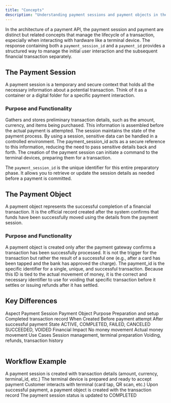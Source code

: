 ```yaml
---
title: "Concepts"
description: "Understanding payment sessions and payment objects in the Terminal API"
---
```


In the architecture of a payment API, the payment session and payment are distinct but related concepts that manage the lifecycle of a transaction, especially when interacting with hardware like a terminal device. The response containing both a `payment_session_id` and a `payment_id` provides a structured way to manage the initial user interaction and the subsequent financial transaction separately.

## The Payment Session

A payment session is a temporary and secure context that holds all the necessary information about a potential transaction. Think of it as a container or a digital folder for a specific payment interaction.

### Purpose and Functionality

<CardGroup cols={2}>
  <Card title="Data Aggregation" icon="database">
    Gathers and stores preliminary transaction details, such as the amount, currency, and items being purchased. This information is assembled before the actual payment is attempted.
  </Card>
  <Card title="State Management" icon="gear">
    The session maintains the state of the payment process.
  </Card>
  <Card title="Security" icon="shield">
    By using a session, sensitive data can be handled in a controlled environment. The payment_session_id acts as a secure reference to this information, reducing the need to pass sensitive details back and forth.
  </Card>
  <Card title="Terminal Abstraction" icon="terminal">
    The creation of the payment session can initiate a command to the terminal devices, preparing them for a transaction.
  </Card>
</CardGroup>

The `payment_session_id` is the unique identifier for this entire preparatory phase. It allows you to retrieve or update the session details as needed before a payment is committed.

## The Payment Object

A payment object represents the successful completion of a financial transaction. It is the official record created after the system confirms that funds have been successfully moved using the details from the payment session.

### Purpose and Functionality

<CardGroup cols={2}>
  <Card title="Transaction Record" icon="receipt">
    A payment object is created only after the payment gateway confirms a transaction has been successfully processed. It is not the trigger for the transaction but rather the result of a successful one (e.g., after a card has been tapped and the bank has approved the charge).
  </Card>
  <Card title="Voiding and Refunds" icon="rotate-left">
    The payment_id is the specific identifier for a single, unique, and successful transaction. Because this ID is tied to the actual movement of money, it is the correct and necessary identifier to use for voiding that specific transaction before it settles or issuing refunds after it has settled.
  </Card>
</CardGroup>

## Key Differences

<Table>
  <TableHead>
    <TableRow>
      <TableHeader>Aspect</TableHeader>
      <TableHeader>Payment Session</TableHeader>
      <TableHeader>Payment Object</TableHeader>
    </TableRow>
  </TableHead>
  <TableBody>
    <TableRow>
      <TableCell>Purpose</TableCell>
      <TableCell>Preparation and setup</TableCell>
      <TableCell>Completed transaction record</TableCell>
    </TableRow>
    <TableRow>
      <TableCell>When Created</TableCell>
      <TableCell>Before payment attempt</TableCell>
      <TableCell>After successful payment</TableCell>
    </TableRow>
    <TableRow>
      <TableCell>State</TableCell>
      <TableCell>ACTIVE, COMPLETED, FAILED, CANCELED</TableCell>
      <TableCell>SUCCEEDED, VOIDED</TableCell>
    </TableRow>
    <TableRow>
      <TableCell>Financial Impact</TableCell>
      <TableCell>No money movement</TableCell>
      <TableCell>Actual money movement</TableCell>
    </TableRow>
    <TableRow>
      <TableCell>Use Cases</TableCell>
      <TableCell>Session management, terminal preparation</TableCell>
      <TableCell>Voiding, refunds, transaction history</TableCell>
    </TableRow>
  </TableBody>
</Table>

## Workflow Example

<Steps>
  <Step title="Create Payment Session">
    A payment session is created with transaction details (amount, currency, terminal_id, etc.)
  </Step>
  <Step title="Terminal Preparation">
    The terminal device is prepared and ready to accept payment
  </Step>
  <Step title="Payment Processing">
    Customer interacts with terminal (card tap, QR scan, etc.)
  </Step>
  <Step title="Payment Object Creation">
    Upon successful payment, a payment object is created with the transaction record
  </Step>
  <Step title="Session Completion">
    The payment session status is updated to COMPLETED
  </Step>
</Steps>
